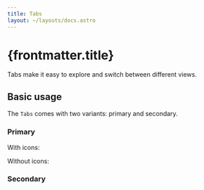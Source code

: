 ```yaml
---
title: Tabs
layout: ~/layouts/docs.astro
---
```



# {frontmatter.title}

Tabs make it easy to explore and switch between different views.

## Basic usage

The `Tabs` comes with two variants: primary and secondary.

### Primary

With icons:

<Playground>
  <BasicExample client:load />
</Playground>

Without icons:

<Playground>
  <WithoutIconsExample client:load />
</Playground>

### Secondary

<Playground>
  <SecondaryExample client:load />
</Playground>
